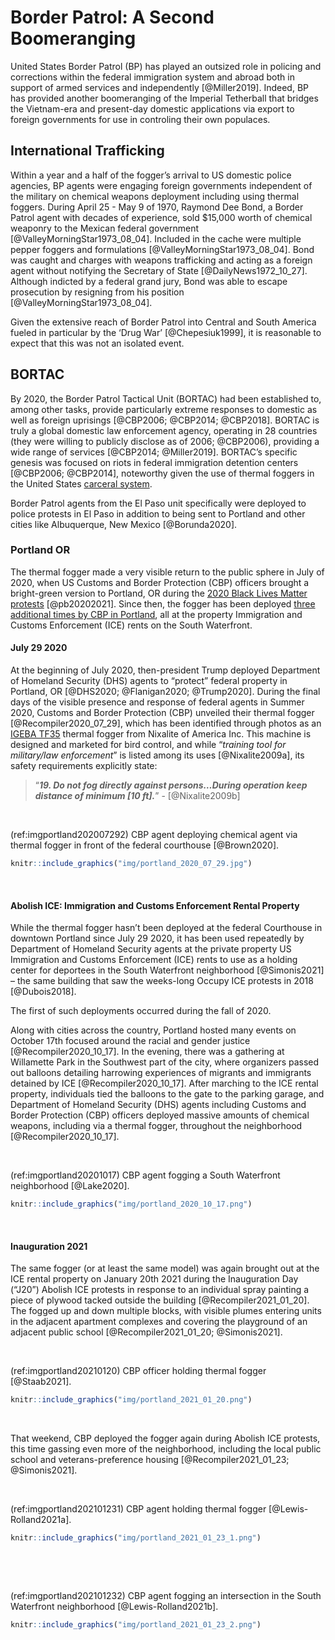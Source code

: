 
# Border Patrol: A Second Boomeranging {#CBP}

United States Border Patrol (BP) has played an outsized role in policing and corrections within the federal immigration system and abroad both in support of armed services and independently [@Miller2019].
Indeed, BP has provided another boomeranging of the Imperial Tetherball that bridges the Vietnam-era and present-day domestic applications via export to foreign governments for use in controling their own populaces.

## International Trafficking 

Within a year and a half of the fogger's arrival to US domestic police agencies, BP agents were engaging foreign governments independent of the military on chemical weapons deployment including using thermal foggers.
During April 25 - May 9 of 1970, Raymond Dee Bond, a Border Patrol agent with decades of experience, sold $15,000 worth of chemical weaponry to the Mexican federal government [@ValleyMorningStar1973_08_04].
Included in the cache were multiple pepper foggers and formulations [@ValleyMorningStar1973_08_04].
Bond was caught and charges with weapons trafficking and acting as a foreign agent without notifying the Secretary of State [@DailyNews1972_10_27].
Although indicted by a federal grand jury, Bond was able to escape prosecution by resigning from his position  [@ValleyMorningStar1973_08_04].

Given the extensive reach of Border Patrol into Central and South America fueled in particular by the 'Drug War' [@Chepesiuk1999], it is reasonable to expect that this was not an isolated event.

## BORTAC 

By 2020, the Border Patrol Tactical Unit (BORTAC) had been established to, among other tasks, provide particularly extreme responses to domestic as well as foreign uprisings [@CBP2006; @CBP2014; @CBP2018].
BORTAC is truly a global domestic law enforcement agency, operating in 28 countries (they were willing to publicly disclose as of 2006; @CBP2006), providing a wide range of services [@CBP2014; @Miller2019].
BORTAC's specific genesis was focused on riots in federal immigration detention centers [@CBP2006; @CBP2014], noteworthy given the use of thermal foggers in the United States [carceral system](#CarceralSystem).

Border Patrol agents from the El Paso unit specifically were deployed to police protests in El Paso in addition to being sent to Portland and other cities like Albuquerque, New Mexico [@Borunda2020].


### Portland OR {#PortlandOR2020_2021}

The thermal fogger made a very visible return to the public sphere in July of 2020, when US Customs and Border Protection (CBP) officers brought a bright-green version to Portland, OR during the [2020 Black Lives Matter protests](#PortlandOR2020_07_29) [@pb20202021].
Since then, the fogger has been deployed [three additional times by CBP in Portland](#PortlandORICE2020_2021), all at the property Immigration and Customs Enforcement (ICE) rents on the South Waterfront.


#### July 29 2020 {#PortlandOR2020_07_29}

At the beginning of July 2020, then-president Trump deployed Department of Homeland Security (DHS) agents to "protect" federal property in Portland, OR [@DHS2020; @Flanigan2020; @Trump2020].
During the final days of the visible presence and response of federal agents in Summer 2020, Customs and Border Protection (CBP) unveiled their thermal fogger [@Recompiler2020_07_29], which has been identified through photos as an [IGEBA TF35](https://www.nixalite.com/product/igeba-tf-35) thermal fogger from Nixalite of America Inc.
This machine is designed and marketed for bird control, and while "_training tool for military/law enforcement_" is listed among its uses [@Nixalite2009a], its safety requirements explicitly state: 

> "_**19. Do not fog directly against persons...During operation keep distance of minimum [10 ft].**_"  - [@Nixalite2009b]

<br>

(ref:imgportland202007292) CBP agent deploying chemical agent via thermal fogger in front of the federal courthouse [@Brown2020].

```r
knitr::include_graphics("img/portland_2020_07_29.jpg") 
```

<br>



#### Abolish ICE: Immigration and Customs Enforcement Rental Property {#PortlandORICE2020_2021}

While the thermal fogger hasn't been deployed at the federal Courthouse in downtown Portland since July 29 2020, it has been used repeatedly by Department of Homeland Security agents at the private property US Immigration and Customs Enforcement (ICE) rents to use as a holding center for deportees in the South Waterfront neighborhood [@Simonis2021] -- the same building that saw the weeks-long Occupy ICE protests in 2018 [@Dubois2018]. 

The first of such deployments occurred during the fall of 2020.

Along with cities across the country, Portland hosted many events on October 17th focused around the racial and gender justice [@Recompiler2020_10_17].
In the evening, there was a gathering at Willamette Park in the Southwest part of the city, where organizers passed out balloons detailing harrowing experiences of migrants and immigrants detained by ICE [@Recompiler2020_10_17].
After marching to the ICE rental property, individuals tied the balloons to the gate to the parking garage, and Department of Homeland Security (DHS) agents including Customs and Border Protection (CBP) officers deployed massive amounts of chemical weapons, including via a thermal fogger, throughout the neighborhood [@Recompiler2020_10_17].

<br>

(ref:imgportland20201017) CBP agent fogging a South Waterfront neighborhood [@Lake2020].

```r
knitr::include_graphics("img/portland_2020_10_17.png") 
```
 
<br>

#### Inauguration 2021 {#J20}

The same fogger (or at least the same model) was again brought out at the ICE rental property on January 20th 2021 during the Inauguration Day ("J20") Abolish ICE protests in response to an individual spray painting a piece of plywood tacked outside the building [@Recompiler2021_01_20]. 
The fogged up and down multiple blocks, with visible plumes entering units in the adjacent apartment complexes and covering the playground of an adjacent public school [@Recompiler2021_01_20; @Simonis2021].

<br>

(ref:imgportland20210120) CBP officer holding thermal fogger [@Staab2021].

```r
knitr::include_graphics("img/portland_2021_01_20.png") 
```
 
<br>

That weekend, CBP deployed the fogger again during Abolish ICE protests, this time gassing even more of the neighborhood, including the local public school and veterans-preference housing [@Recompiler2021_01_23; @Simonis2021].


<br>

(ref:imgportland202101231) CBP agent holding thermal fogger [@Lewis-Rolland2021a].

```r
knitr::include_graphics("img/portland_2021_01_23_1.png") 
```

<br>



<br>

(ref:imgportland202101232) CBP agent fogging an intersection in the South Waterfront neighborhood [@Lewis-Rolland2021b].

```r
knitr::include_graphics("img/portland_2021_01_23_2.png") 
```
  
<br>

